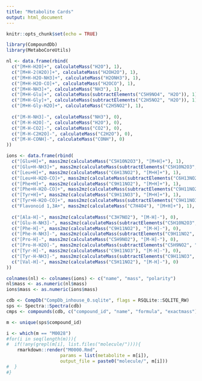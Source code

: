 ```yaml
---
title: "Metabolite Cards"
output: html_document
---
```


```r
knitr::opts_chunk$set(echo = TRUE)
```

```r
library(CompoundDb)
library(MetaboCoreUtils)
```

```r
nl <- data.frame(rbind(
  c("[M+H-H2O]+", calculateMass("H2O"), 1),
  c("[M+H-2(H2O)]+", calculateMass("H2OH2O"), 1),
  c("[M+H-H2O-NH3]+", calculateMass("H2ONH3"), 1),
  c("[M+H-H2O-CO]+", calculateMass("H2OCO"), 1),
  c("[M+H-NH3]+", calculateMass("NH3"), 1),
  c("[M+H-Glu]+", calculateMass(subtractElements("C5H9NO4", "H2O")), 1),
  c("[M+H-Gly]+", calculateMass(subtractElements("C2H5NO2", "H2O")), 1),
  c("[M+H-Gly-H2O]+", calculateMass("C2H5NO2"), 1),
  
  c("[M-H-NH3]-", calculateMass("NH3"), 0),
  c("[M-H-H2O]-", calculateMass("H2O"), 0),
  c("[M-H-CO2]-", calculateMass("CO2"), 0),
  c("[M-H-C2H2O]-", calculateMass("C2H2O"), 0),
  c("[M-H-CONH]-", calculateMass("CONH"), 0)
))

ions <- data.frame(rbind(
  c("[Glu+H]+", mass2mz(calculateMass("C5H10N2O3"), "[M+H]+"), 1),
  c("[Glu+H-NH3]+", mass2mz(calculateMass(subtractElements("C5H10N2O3", "NH3")), "[M+H]+"), 1),
  c("[Leu+H]+", mass2mz(calculateMass("C6H13NO2"), "[M+H]+"), 1),
  c("[Leu+H-H2O-CO]+", mass2mz(calculateMass(subtractElements("C6H13NO2", "H2OCO")), "[M+H]+"), 1),
  c("[Phe+H]+", mass2mz(calculateMass("C9H11NO2"), "[M+H]+"), 1),
  c("[Phe+H-H2O-CO]+", mass2mz(calculateMass(subtractElements("C9H11NO2", "H2OCO")), "[M+H]+"), 1),
  c("[Tyr+H]+", mass2mz(calculateMass("C9H11NO3"), "[M+H]+"), 1),
  c("[Tyr+H-H2O-CO]+", mass2mz(calculateMass(subtractElements("C9H11NO3", "H2OCO")), "[M+H]+"), 1),
  c("Flavonoid 1,3A+", mass2mz(calculateMass("C7H4O4"), "[M+H]+"), 1),
  
  c("[Ala-H]-", mass2mz(calculateMass("C3H7NO2"), "[M-H]-"), 0),
  c("[Glu-H-NH3]-", mass2mz(calculateMass(subtractElements("C5H10N2O3", "NH3")), "[M-H]-"), 0),
  c("[Phe-H]-", mass2mz(calculateMass("C9H11NO2"), "[M-H]-"), 0),
  c("[Phe-H-NH3]-", mass2mz(calculateMass(subtractElements("C9H11NO2", "NH3")), "[M-H]-"), 0),
  c("[Pro-H]-", mass2mz(calculateMass("C5H9NO2"), "[M-H]-"), 0),
  c("[Pro-H-H2O]-", mass2mz(calculateMass(subtractElements("C5H9NO2", "H2O")), "[M-H]-"), 0),
  c("[Tyr-H]-", mass2mz(calculateMass("C9H11NO3"), "[M-H]-"), 0),
  c("[Tyr-H-NH3]-", mass2mz(calculateMass(subtractElements("C9H11NO3", "NH3")), "[M-H]-"), 0),
  c("[Val-H]-", mass2mz(calculateMass("C5H11NO2"), "[M-H]-"), 0)
))

colnames(nl) <- colnames(ions) <- c("name", "mass", "polarity")
nl$mass <- as.numeric(nl$mass)
ions$mass <- as.numeric(ions$mass)
```

```r
cdb <- CompDb("CompDb_inhouse_0.sqlite", flags = RSQLite::SQLITE_RW)
sps <- Spectra::Spectra(cdb)
cmps <- compounds(cdb, c("compound_id", "name", "formula", "exactmass"))

m <- unique(sps$compound_id)

i <- which(m == "M0028")
#for(i in seq(length(m))){
#  if(!any(grepl(m[i], list.files("molecule/")))){
    rmarkdown::render("M0000.Rmd", 
                    params = list(metabolite = m[i]),
                    output_file = paste0("molecule/", m[i]))
#  }
#}
```

